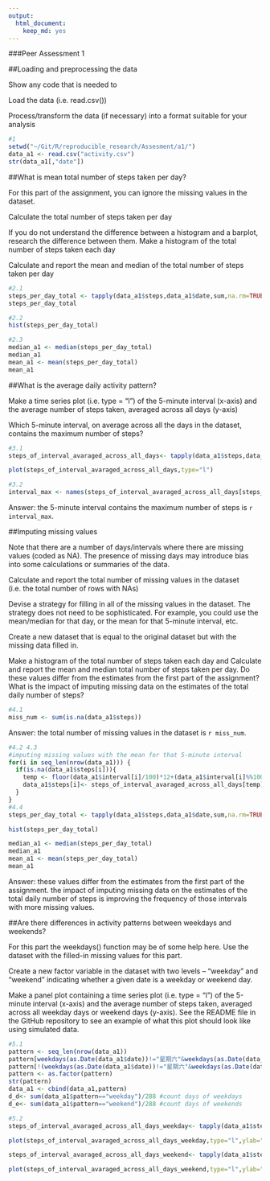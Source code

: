 ```yaml
---
output:
  html_document:
    keep_md: yes
---
```

###Peer Assessment 1

##Loading and preprocessing the data

Show any code that is needed to

Load the data (i.e. read.csv())

Process/transform the data (if necessary) into a format suitable for your analysis

```r
#1
setwd("~/Git/R/reproducible_research/Assesment/a1/")
data_a1 <- read.csv("activity.csv")
str(data_a1[,"date"])
```
##What is mean total number of steps taken per day?

For this part of the assignment, you can ignore the missing values in the dataset.

Calculate the total number of steps taken per day

If you do not understand the difference between a histogram and a barplot, research the difference between them. Make a histogram of the total number of steps taken each day


Calculate and report the mean and median of the total number of steps taken per day
```r
#2.1
steps_per_day_total <- tapply(data_a1$steps,data_a1$date,sum,na.rm=TRUE)
steps_per_day_total
```
```r
#2.2
hist(steps_per_day_total)
```
```r
#2.3
median_a1 <- median(steps_per_day_total)
median_a1
mean_a1 <- mean(steps_per_day_total)
mean_a1
```
##What is the average daily activity pattern?

Make a time series plot (i.e. type = "l") of the 5-minute interval (x-axis) and the average number of steps taken, averaged across all days (y-axis)

Which 5-minute interval, on average across all the days in the dataset, contains the maximum number of steps?
```r
#3.1
steps_of_interval_avaraged_across_all_days<- tapply(data_a1$steps,data_a1$interval,sum,na.rm=TRUE)/61
```
```r
plot(steps_of_interval_avaraged_across_all_days,type="l")
```
```r
#3.2
interval_max <- names(steps_of_interval_avaraged_across_all_days[steps_of_interval_avaraged_across_all_days==max(steps_of_interval_avaraged_across_all_days)])
```
Answer: the 5-minute interval contains the maximum number of steps is `r interval_max`.

##Imputing missing values

Note that there are a number of days/intervals where there are missing values (coded as NA). The presence of missing days may introduce bias into some calculations or summaries of the data.

Calculate and report the total number of missing values in the dataset (i.e. the total number of rows with NAs)

Devise a strategy for filling in all of the missing values in the dataset. The strategy does not need to be sophisticated. For example, you could use the mean/median for that day, or the mean for that 5-minute interval, etc.

Create a new dataset that is equal to the original dataset but with the missing data filled in.

Make a histogram of the total number of steps taken each day and Calculate and report the mean and median total number of steps taken per day. Do these values differ from the estimates from the first part of the assignment? What is the impact of imputing missing data on the estimates of the total daily number of steps?
```r
#4.1
miss_num <- sum(is.na(data_a1$steps))
```
Answer: the total number of missing values in the dataset is `r miss_num`.
```r
#4.2 4.3
#imputing missing values with the mean for that 5-minute interval
for(i in seq_len(nrow(data_a1))) {
  if(is.na(data_a1$steps[i])){
    temp <- floor(data_a1$interval[i]/100)*12+(data_a1$interval[i]%%100)/5+1
    data_a1$steps[i]<- steps_of_interval_avaraged_across_all_days[temp]
  }
}
#4.4
steps_per_day_total <- tapply(data_a1$steps,data_a1$date,sum,na.rm=TRUE)
```
```r
hist(steps_per_day_total)
```
```r
median_a1 <- median(steps_per_day_total)
median_a1
mean_a1 <- mean(steps_per_day_total)
mean_a1
```
Answer: these values differ from the estimates from the first part of the assignment. the impact of imputing missing data on the estimates of the total daily number of steps is improving the frequency of those intervals with more missing values.


##Are there differences in activity patterns between weekdays and weekends?

For this part the weekdays() function may be of some help here. Use the dataset with the filled-in missing values for this part.

Create a new factor variable in the dataset with two levels – “weekday” and “weekend” indicating whether a given date is a weekday or weekend day.

Make a panel plot containing a time series plot (i.e. type = "l") of the 5-minute interval (x-axis) and the average number of steps taken, averaged across all weekday days or weekend days (y-axis). See the README file in the GitHub repository to see an example of what this plot should look like using simulated data.
```r
#5.1
pattern <- seq_len(nrow(data_a1))
pattern[weekdays(as.Date(data_a1$date))!="星期六"&weekdays(as.Date(data_a1$date))!="星期日"] <- c("weekday")
pattern[!(weekdays(as.Date(data_a1$date))!="星期六"&weekdays(as.Date(data_a1$date))!="星期日")] <- c("weekend")
pattern <- as.factor(pattern)
str(pattern)
data_a1 <- cbind(data_a1,pattern)
d_d<- sum(data_a1$pattern=="weekday")/288 #count days of weekdays
d_e<- sum(data_a1$pattern=="weekend")/288 #count days of weekends
```
```r
#5.2
steps_of_interval_avaraged_across_all_days_weekday<- tapply(data_a1$steps[data_a1$pattern=="weekday"],data_a1$interval[data_a1$pattern=="weekday"],sum,na.rm=TRUE)/d_d
```
```r
plot(steps_of_interval_avaraged_across_all_days_weekday,type="l",ylab="weekday")
```
```r
steps_of_interval_avaraged_across_all_days_weekend<- tapply(data_a1$steps[data_a1$pattern=="weekend"],data_a1$interval[data_a1$pattern=="weekend"],sum,na.rm=TRUE)/d_e
```
```r
plot(steps_of_interval_avaraged_across_all_days_weekend,type="l",ylab="weekend")
```
